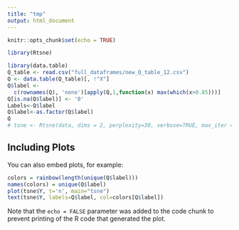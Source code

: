 ```yaml
---
title: "tmp"
output: html_document
---
```


```r
knitr::opts_chunk$set(echo = TRUE)
```


```r
library(Rtsne)

```


```r
library(data.table)
Q_table <- read.csv("full_dataframes/new_Q_table_12.csv")
Q <- data.table(Q_table)[, !"X"]
Q$label <-
  c(rownames(Q), 'none')[apply(Q,1,function(x) max(which(x>0.85)))]
Q[is.na(Q$label)] <- '0'
Labels<-Q$label
Q$label<-as.factor(Q$label)
Q
# tsne <- Rtsne(data, dims = 2, perplexity=30, verbose=TRUE, max_iter = 500)
```

## Including Plots

You can also embed plots, for example:

```r
colors = rainbow(length(unique(Q$label)))
names(colors) = unique(Q$label)
plot(tsne$Y, t='n', main="tsne")
text(tsne$Y, labels=Q$label, col=colors[Q$label])
```



Note that the `echo = FALSE` parameter was added to the code chunk to prevent printing of the R code that generated the plot.
